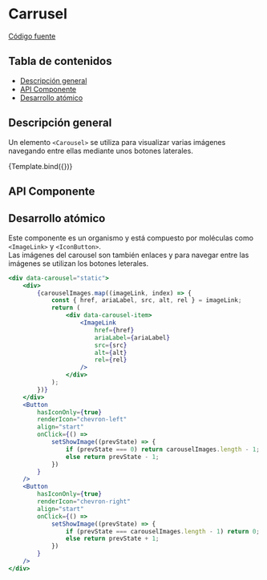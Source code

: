 
<Meta title="Organisms/Carousel" component={Carousel} />


# Carrusel

[Código fuente](https://github.com/SGDavid2719/DesignSystem/tree/master/src/stories/organisms/carousel)

## Tabla de contenidos

-   [Descripción general](#descripción-general)
-   [API Componente](#api-componente)
-   [Desarrollo atómico](#desarrollo-atómico)

## Descripción general

Un elemento `<Carousel>` se utiliza para visualizar varias imágenes navegando entre ellas mediante unos botones laterales.

<Canvas>
    <Story
        name="Default"
        args={{
            carouselImages: [
                {
                    href: "href",
                    rel: "next",
                    ariaLabel: "logo",
                    src: "./assets/logo.png",
                    alt: "logo",
                },
                {
                    href: "href",
                    rel: "next",
                    ariaLabel: "logo",
                    src: "./assets/departOrient.png",
                    alt: "logo",
                },
                {
                    href: "href",
                    rel: "next",
                    ariaLabel: "logo",
                    src: "./assets/tableroOfertas.png",
                    alt: "logo",
                },
            ],
        }}
    >
        {Template.bind({})}
    </Story>
</Canvas>

## API Componente

<Props of={Carousel} />

## Desarrollo atómico

Este componente es un organismo y está compuesto por moléculas como `<ImageLink>` y `<IconButton>`. <br />
Las imágenes del carousel son también enlaces y para navegar entre las imágenes se utilizan los botones leterales.

```jsx
<div data-carousel="static">
    <div>
        {carouselImages.map((imageLink, index) => {
            const { href, ariaLabel, src, alt, rel } = imageLink;
            return (
                <div data-carousel-item>
                    <ImageLink
                        href={href}
                        ariaLabel={ariaLabel}
                        src={src}
                        alt={alt}
                        rel={rel}
                    />
                </div>
            );
        })}
    </div>
    <Button
        hasIconOnly={true}
        renderIcon="chevron-left"
        align="start"
        onClick={() =>
            setShowImage((prevState) => {
                if (prevState === 0) return carouselImages.length - 1;
                else return prevState - 1;
            })
        }
    />
    <Button
        hasIconOnly={true}
        renderIcon="chevron-right"
        align="start"
        onClick={() =>
            setShowImage((prevState) => {
                if (prevState === carouselImages.length - 1) return 0;
                else return prevState + 1;
            })
        }
    />
</div>
```
